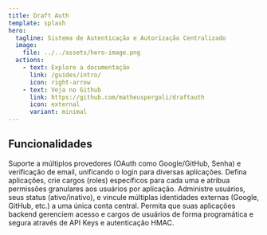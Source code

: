 ```yaml
---
title: Draft Auth
template: splash
hero:
  tagline: Sistema de Autenticação e Autorização Centralizado
  image:
    file: ../../assets/hero-image.png
  actions:
    - text: Explore a documentação
      link: /guides/intro/
      icon: right-arrow
    - text: Veja no Github
      link: https://github.com/matheuspergoli/draftauth
      icon: external
      variant: minimal
---
```



## Funcionalidades

<CardGrid stagger>
  <Card title="Autenticação Centralizada" icon="seti:lock">
    Suporte a múltiplos provedores (OAuth como Google/GitHub, Senha) e
    verificação de email, unificando o login para diversas aplicações.
  </Card>
  <Card title="Autorização por Aplicação (RBAC)" icon="approve-check-circle">
    Defina aplicações, crie cargos (roles) específicos para cada uma e atribua
    permissões granulares aos usuários por aplicação.
  </Card>
  <Card title="Gestão de Usuários" icon="setting">
    Administre usuários, seus status (ativo/inativo), e vincule múltiplas
    identidades externas (Google, GitHub, etc.) a uma única conta central.
  </Card>
  <Card title="API Segura para Serviços" icon="farcaster">
    Permita que suas aplicações backend gerenciem acesso e cargos de usuários de
    forma programática e segura através de API Keys e autenticação HMAC.
  </Card>
</CardGrid>

